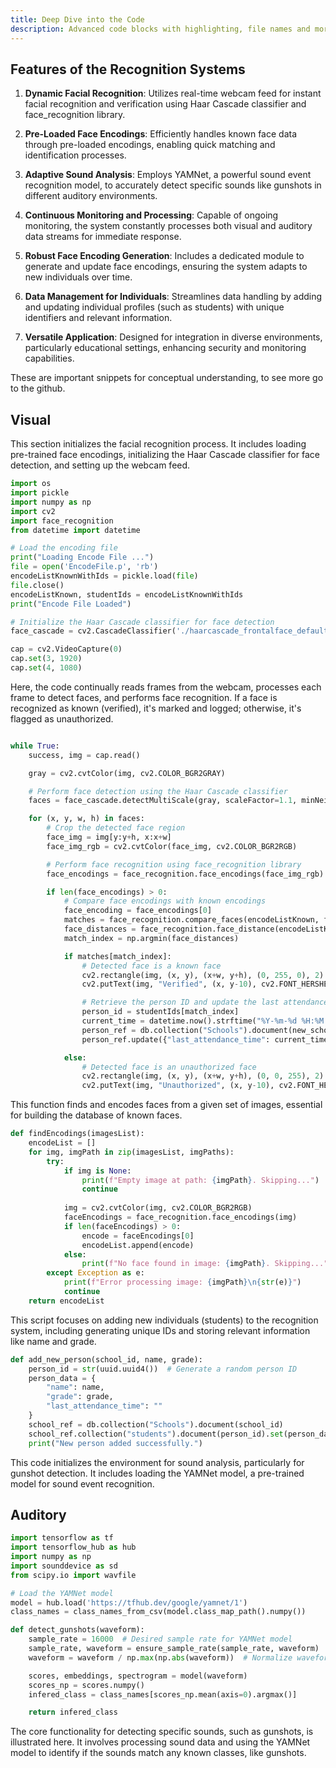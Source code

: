 ```yaml
---
title: Deep Dive into the Code
description: Advanced code blocks with highlighting, file names and more.
---
```




## Features of the Recognition Systems

1. **Dynamic Facial Recognition**: Utilizes real-time webcam feed for instant facial recognition and verification using Haar Cascade classifier and face_recognition library.

2. **Pre-Loaded Face Encodings**: Efficiently handles known face data through pre-loaded encodings, enabling quick matching and identification processes.

3. **Adaptive Sound Analysis**: Employs YAMNet, a powerful sound event recognition model, to accurately detect specific sounds like gunshots in different auditory environments.

4. **Continuous Monitoring and Processing**: Capable of ongoing monitoring, the system constantly processes both visual and auditory data streams for immediate response.

5. **Robust Face Encoding Generation**: Includes a dedicated module to generate and update face encodings, ensuring the system adapts to new individuals over time.

6. **Data Management for Individuals**: Streamlines data handling by adding and updating individual profiles (such as students) with unique identifiers and relevant information.

7. **Versatile Application**: Designed for integration in diverse environments, particularly educational settings, enhancing security and monitoring capabilities.


<Callout>

These are important snippets for conceptual understanding, to see more go to the github.
</Callout>

## Visual

This section initializes the facial recognition process. It includes loading pre-trained face encodings, initializing the Haar Cascade classifier for face detection, and setting up the webcam feed.

 ```python showLineNumbers title="main.py - loader code" 
import os
import pickle
import numpy as np
import cv2
import face_recognition
from datetime import datetime

# Load the encoding file
print("Loading Encode File ...")
file = open('EncodeFile.p', 'rb')
encodeListKnownWithIds = pickle.load(file)
file.close()
encodeListKnown, studentIds = encodeListKnownWithIds
print("Encode File Loaded")

# Initialize the Haar Cascade classifier for face detection
face_cascade = cv2.CascadeClassifier('./haarcascade_frontalface_default.xml')

cap = cv2.VideoCapture(0)
cap.set(3, 1920)
cap.set(4, 1080)
```

Here, the code continually reads frames from the webcam, processes each frame to detect faces, and performs face recognition. If a face is recognized as known (verified), it's marked and logged; otherwise, it's flagged as unauthorized.

```python showLineNumbers title="main.py - main inference code" 

while True:
    success, img = cap.read()

    gray = cv2.cvtColor(img, cv2.COLOR_BGR2GRAY)

    # Perform face detection using the Haar Cascade classifier
    faces = face_cascade.detectMultiScale(gray, scaleFactor=1.1, minNeighbors=5, minSize=(30, 30))

    for (x, y, w, h) in faces:
        # Crop the detected face region
        face_img = img[y:y+h, x:x+w]
        face_img_rgb = cv2.cvtColor(face_img, cv2.COLOR_BGR2RGB)

        # Perform face recognition using face_recognition library
        face_encodings = face_recognition.face_encodings(face_img_rgb)

        if len(face_encodings) > 0:
            # Compare face encodings with known encodings
            face_encoding = face_encodings[0]
            matches = face_recognition.compare_faces(encodeListKnown, face_encoding)
            face_distances = face_recognition.face_distance(encodeListKnown, face_encoding)
            match_index = np.argmin(face_distances)

            if matches[match_index]:
                # Detected face is a known face
                cv2.rectangle(img, (x, y), (x+w, y+h), (0, 255, 0), 2)
                cv2.putText(img, "Verified", (x, y-10), cv2.FONT_HERSHEY_SIMPLEX, 0.9, (0, 255, 0), 2)

                # Retrieve the person ID and update the last attendance time in Firebase
                person_id = studentIds[match_index]
                current_time = datetime.now().strftime("%Y-%m-%d %H:%M:%S")
                person_ref = db.collection("Schools").document(new_school_id).collection("students").document(person_id)
                person_ref.update({"last_attendance_time": current_time})

            else:
                # Detected face is an unauthorized face
                cv2.rectangle(img, (x, y), (x+w, y+h), (0, 0, 255), 2)
                cv2.putText(img, "Unauthorized", (x, y-10), cv2.FONT_HERSHEY_SIMPLEX, 0.9, (0, 0, 255), 2)
```
This function finds and encodes faces from a given set of images, essential for building the database of known faces.
```python showLineNumbers title="encode-generator.py - face encodings code" 
def findEncodings(imagesList):
    encodeList = []
    for img, imgPath in zip(imagesList, imgPaths):
        try:
            if img is None:
                print(f"Empty image at path: {imgPath}. Skipping...")
                continue
            
            img = cv2.cvtColor(img, cv2.COLOR_BGR2RGB)
            faceEncodings = face_recognition.face_encodings(img)
            if len(faceEncodings) > 0:
                encode = faceEncodings[0]
                encodeList.append(encode)
            else:
                print(f"No face found in image: {imgPath}. Skipping...")
        except Exception as e:
            print(f"Error processing image: {imgPath}\n{str(e)}")
            continue
    return encodeList
```
This script focuses on adding new individuals (students) to the recognition system, including generating unique IDs and storing relevant information like name and grade.
```python showLineNumbers title="data.py" 
def add_new_person(school_id, name, grade):
    person_id = str(uuid.uuid4())  # Generate a random person ID
    person_data = {
        "name": name,
        "grade": grade,
        "last_attendance_time": ""
    }
    school_ref = db.collection("Schools").document(school_id)
    school_ref.collection("students").document(person_id).set(person_data)
    print("New person added successfully.")
```
This code initializes the environment for sound analysis, particularly for gunshot detection. It includes loading the YAMNet model, a pre-trained model for sound event recognition.

## Auditory
 ```python showLineNumbers title="main.py - loader code" 
import tensorflow as tf
import tensorflow_hub as hub
import numpy as np
import sounddevice as sd
from scipy.io import wavfile

# Load the YAMNet model
model = hub.load('https://tfhub.dev/google/yamnet/1')
class_names = class_names_from_csv(model.class_map_path().numpy())
```

```python showLineNumbers title="main.py - main inference code" 
def detect_gunshots(waveform):
    sample_rate = 16000  # Desired sample rate for YAMNet model
    sample_rate, waveform = ensure_sample_rate(sample_rate, waveform)
    waveform = waveform / np.max(np.abs(waveform))  # Normalize waveform

    scores, embeddings, spectrogram = model(waveform)
    scores_np = scores.numpy()
    infered_class = class_names[scores_np.mean(axis=0).argmax()]

    return infered_class
```
The core functionality for detecting specific sounds, such as gunshots, is illustrated here. It involves processing sound data and using the YAMNet model to identify if the sounds match any known classes, like gunshots.

